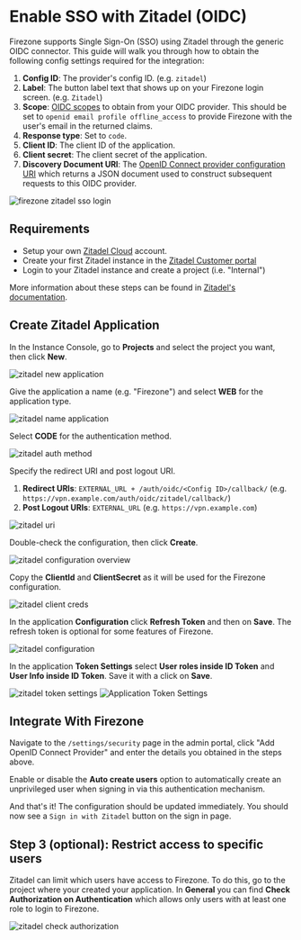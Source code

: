 
# Enable SSO with Zitadel (OIDC)

Firezone supports Single Sign-On (SSO) using Zitadel through the generic OIDC
connector. This guide will walk you through how to obtain the following config
settings required for the integration:

1. **Config ID**: The provider's config ID. (e.g. `zitadel`)
1. **Label**: The button label text that shows up on your Firezone login screen.
   (e.g. `Zitadel`)
1. **Scope**:
   [OIDC scopes](https://openid.net/specs/openid-connect-basic-1_0.html#Scopes)
   to obtain from your OIDC provider. This should be set to
   `openid email profile offline_access` to provide Firezone with the user's
   email in the returned claims.
1. **Response type**: Set to `code`.
1. **Client ID**: The client ID of the application.
1. **Client secret**: The client secret of the application.
1. **Discovery Document URI**: The
   [OpenID Connect provider configuration URI](https://openid.net/specs/openid-connect-discovery-1_0.html#ProviderConfig)
   which returns a JSON document used to construct subsequent requests to this
   OIDC provider.

<Image
  alt="firezone zitadel sso login"
  src="/images/firezone-zitadel-sso-login.gif"
  width={960}
  height={540}
/>

## Requirements

- Setup your own [Zitadel Cloud](https://zitadel.cloud) account.
- Create your first Zitadel instance in the
  [Zitadel Customer portal](https://zitadel.cloud/admin/instances)
- Login to your Zitadel instance and create a project (i.e. "Internal")

More information about these steps can be found in
[Zitadel's documentation](https://docs.zitadel.com/docs/guides/start/quickstart#try-out-zitadel-cloud).

## Create Zitadel Application

In the Instance Console, go to **Projects** and select the project you want,
then click **New**.

<Image
  alt="zitadel new application"
  src="/images/zitadel-new-application.png"
  width={960}
  height={540}
/>

Give the application a name (e.g. "Firezone") and select **WEB** for the
application type.

<Image
  alt="zitadel name application"
  src="/images/zitadel-name-application.png"
  width={960}
  height={540}
/>

Select **CODE** for the authentication method.

<Image
  alt="zitadel auth method"
  src="/images/zitadel-auth-method.png"
  width={960}
  height={540}
/>

Specify the redirect URI and post logout URI.

1. **Redirect URIs**: `EXTERNAL_URL + /auth/oidc/<Config ID>/callback/` (e.g.
   `https://vpn.example.com/auth/oidc/zitadel/callback/`)
1. **Post Logout URIs**: `EXTERNAL_URL` (e.g. `https://vpn.example.com`)

<Image
  alt="zitadel uri"
  src="/images/zitadel-uri.png"
  width={960}
  height={540}
/>

Double-check the configuration, then click **Create**.

<Image
  alt="zitadel configuration overview"
  src="/images/zitadel-configuration-overview.png"
  width={960}
  height={540}
/>

Copy the **ClientId** and **ClientSecret** as it will be used for the Firezone
configuration.

<Image
  alt="zitadel client creds"
  src="/images/zitadel-client-creds.png"
  width={960}
  height={540}
/>

In the application **Configuration** click **Refresh Token** and then on
**Save**. The refresh token is optional for some features of Firezone.

<Image
  alt="zitadel configuration"
  src="/images/zitadel-configuration.png"
  width={960}
  height={540}
/>

In the application **Token Settings** select **User roles inside ID Token** and
**User Info inside ID Token**. Save it with a click on **Save**.

<Image
  alt="zitadel token settings"
  src="/images/zitadel-token-settings.png"
  width={960}
  height={540}
/>
![Application Token Settings]()

## Integrate With Firezone

Navigate to the `/settings/security` page in the admin portal, click "Add OpenID
Connect Provider" and enter the details you obtained in the steps above.

Enable or disable the **Auto create users** option to automatically create an
unprivileged user when signing in via this authentication mechanism.

And that's it! The configuration should be updated immediately. You should now
see a `Sign in with Zitadel` button on the sign in page.

## Step 3 (optional): Restrict access to specific users

Zitadel can limit which users have access to Firezone. To do this, go to the
project where your created your application. In **General** you can find **Check
Authorization on Authentication** which allows only users with at least one role
to login to Firezone.

<Image
  alt="zitadel check authorization"
  src="/images/zitadel-check-authorization.png"
  width={960}
  height={540}
/>
